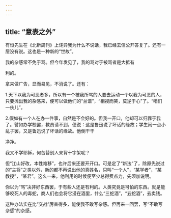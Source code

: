 ```yaml
---
---
---
```

title: “意表之外”
---



有恒先生在《北新周刊》上诧异我为什么不说话，我已经去信公开答复了。还有一层没有说。这也是一种新的“世故”。

我的杂感常不免于骂。但今年发见了，我的骂对于被骂者是大抵有

利的。

拿来做广告，显而易见，不消说了。还有：

1.天下以我为可恶者多，所以有一个被我所骂的人要去运动一个以我为可恶的人，只要摊出我的杂感来，便可以做他们的“兰谱”，“相视而笑，莫逆于心”了。“咱们一伙儿”。

2.假如有一个人在办一件事，自然是不会好的。但我一开口，他却可以归罪于我了。譬如办学校罢，教员请不到，便说：这是鲁迅说了坏话的缘故；学生闹一点小乱子罢，又是鲁迅说了坏话的缘故。他倒干干

净净。

我又不学耶稣，何苦替别人来背十字架呢？

但“江山好改，本性难移”，也许后来还要开开口。可是定了“新法”了，除原先说过的“主将”之类以外，新的都不再说出他的真姓名，只叫“一个人”，“某学者”，“某教授”，“某君”。这么一来，他利用的时候便至少总得费点力，先须加说明。

你以为“骂”决非好东西罢，于有些人还是有利的。人类究竟是可怕的东西。就是能够咬死人的毒蛇，商人们也会将它浸在酒里，什么“三蛇酒”，“五蛇酒”，去卖钱。

这种办法实在比“交战”厉害得多，能使我不敢写杂感。但再来一回罢，写“不敢写杂感”的杂感。